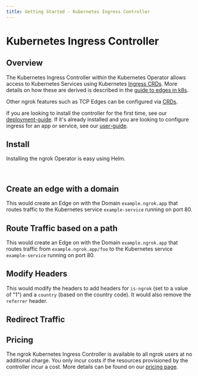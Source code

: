 ```yaml
---
title: Getting Started - Kubernetes Ingress Controller
---
```








# Kubernetes Ingress Controller

## Overview

The Kubernetes Ingress Controller within the Kubernetes Operator allows access to Kubernetes Services using Kubernetes [Ingress CRDs](https://kubernetes.io/docs/concepts/services-networking/ingress/). More details on how these are derived is described in the [guide to edges in k8s](/docs/k8s/with-edges).

Other ngrok features such as TCP Edges can be configured via [CRDs](/docs/k8s/user-guide/crds).

If you are looking to install the controller for the first time, see our [deployment-guide](/docs/k8s/deployment-guide/).
If it's already installed and you are looking to configure ingress for an app or service, see our [user-guide](/docs/k8s/user-guide/).

## Install

Installing the ngrok Operator is easy using Helm.

<K8sIngressInstallExample />

<br />

## Create an edge with a domain

This would create an Edge on with the Domain `example.ngrok.app` that routes traffic to the Kubernetes service `example-service` running on port 80.

<StaticDomainKubernetesExample />

## Route Traffic based on a path

This would create an Edge on with the Domain `example.ngrok.app` that routes traffic from `example.ngrok.app/foo` to the Kubernetes service `example-service` running on port 80.

<StaticDomainKubernetesPathExample />

## Modify Headers

This would modify the headers to add headers for `is-ngrok` (set to a value of "1") and a `country` (based on the country code). It would also remove the `referrer` header.

<K8sIngressModifyHeadersExample />

## Redirect Traffic

<K8sIngressRedirectExample />

## Pricing

The ngrok Kubernetes Ingress Controller is available to all ngrok users at no
additional charge. You only incur costs if the resources provisioned by the
controller incur a cost. More details can be found on our [pricing page](https://ngrok.com/pricing).
